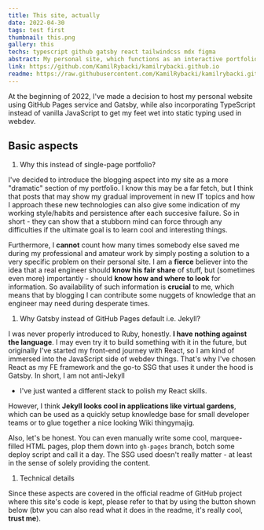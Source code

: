 ```yaml
---
title: This site, actually 
date: 2022-04-30
tags: test first
thumbnail: this.png 
gallery: this
techs: typescript github gatsby react tailwindcss mdx figma 
abstract: My personal site, which functions as an interactive portfolio and a place where I can blog about my technological victories and mishaps.
link: https://github.com/KamilRybacki/kamilrybacki.github.io
readme: https://raw.githubusercontent.com/KamilRybacki/kamilrybacki.github.io/main/README.md
---
```


At the beginning of 2022, I've made a decision to host my personal website
using GitHub Pages service and Gatsby, while also incorporating TypeScript
instead of vanilla JavaScript to get my feet wet into static typing used in webdev.

## Basic aspects

1. Why this instead of single-page portfolio?

I've decided to introduce the blogging aspect into my site as
a more "dramatic" section of my portfolio. I know this may be a far fetch,
but I think that posts that may show my gradual improvement in new IT topics
and how I approach these new technologies can also give some indication of
my working style/habits and persistence after each succesive failure.
So in short - they can show that a stubborn mind can force
through any difficulties if the ultimate goal is to learn cool
and interesting things.

Furthermore, I **cannot** count how many times somebody else
saved me during my professional and amateur work by
simply posting a solution to a very specific problem on their personal site.
I am a **fierce** believer into the idea that a real engineer
should **know his fair share** of stuff, but (sometimes even more) importantly -
should **know how and where to look** for information.
So availability of such information is **crucial** to me,
which means that by blogging I can contribute some nuggets
of knowledge that an engineer may need during desperate times.

1. Why Gatsby instead of GitHub Pages default i.e. Jekyll?

I was never properly introduced to Ruby, honestly.
**I have nothing against the language**. I may even try it to build
something with it in the future, but originally I've started
my front-end journey with React, so I am kind of immersed into the
JavaScript side of webdev things. That's why I've chosen React
as my FE framework and the go-to SSG that uses it under the hood
is Gatsby. In short, I am not anti-Jekyll
- I've just wanted a different stack to polish my React skills.

However, I think **Jekyll looks cool in applications like virtual gardens**,
which can be used as a quickly setup knowledge base for small developer teams
or to glue together a nice looking Wiki thingymajig.

Also, let's be honest. You can even manually write some cool,
marquee-filled HTML pages, plop them down into `gh-pages` branch,
botch some deploy script and call it a day.
The SSG used doesn't really matter - at least in the sense
of solely providing the content.

1. Technical details

Since these aspects are covered in the official readme
of GitHub project where this site's code is kept,
please refer to that by using the button shown below
(btw you can also read what it does in the readme,
it's really cool, **trust me**).
